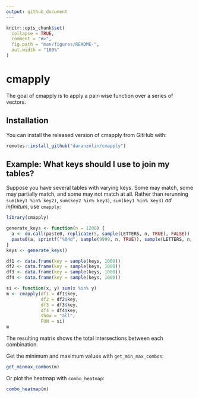 ```yaml
---
output: github_document
---
```


<!-- README.md is generated from README.Rmd. Please edit that file -->

```r
knitr::opts_chunk$set(
  collapse = TRUE,
  comment = "#>",
  fig.path = "man/figures/README-",
  out.width = "100%"
)
```
# cmapply

<!-- badges: start -->
<!-- badges: end -->

The goal of cmapply is to apply a pair-wise function over a series of vectors. 

## Installation

You can install the released version of cmapply from GitHub with:

``` r
remotes::install_github("daranzolin/cmapply")
```

## Example: What keys should I use to join my tables?

Suppose you have several tables with varying keys. Some may match, some may partially match, and some may not match at all. Rather than rerunning `sum(key1 %in% key2)`, `sum(key2 %in% key3)`, `sum(key1 %in% key3)` *ad infinitum*, use `cmapply`:


```r
library(cmapply)

generate_keys <- function(n = 1200) {
  a <- do.call(paste0, replicate(5, sample(LETTERS, n, TRUE), FALSE))
  paste0(a, sprintf("%04d", sample(9999, n, TRUE)), sample(LETTERS, n, TRUE))
}
keys <- generate_keys()

df1 <- data.frame(key = sample(keys, 1000))
df2 <- data.frame(key = sample(keys, 1000))
df3 <- data.frame(key = sample(keys, 1000))
df4 <- data.frame(key = sample(keys, 1000))

si <- function(x, y) sum(x %in% y)
m <- cmapply(df1 = df1$key,
             df2 = df2$key, 
             df3 = df3$key,
             df4 = df4$key,
             show = "all",
             FUN = si)
m
```

The resulting matrix shows the total intersections between each combination.

Get the minimum and maximum values with `get_min_max_combos`:

```r
get_minmax_combos(m)
```

Or plot the heatmap with `combo_heatmap`:

```r
combo_heatmap(m)
```


